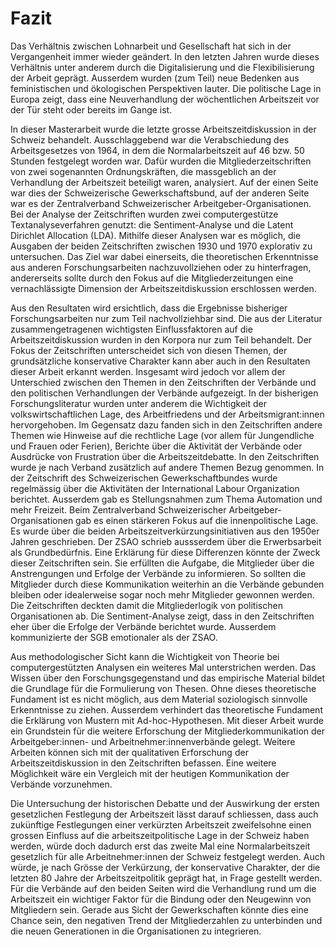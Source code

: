# Fazit

Das Verhältnis zwischen Lohnarbeit und Gesellschaft hat sich in der Vergangenheit immer wieder geändert. In den letzten Jahren wurde dieses Verhältnis unter anderem durch die Digitalisierung und die Flexibilisierung der Arbeit geprägt. Ausserdem wurden (zum Teil) neue Bedenken aus feministischen und ökologischen Perspektiven lauter. Die politische Lage in Europa zeigt, dass eine Neuverhandlung der wöchentlichen Arbeitszeit vor der Tür steht oder bereits im Gange ist.

In dieser Masterarbeit wurde die letzte grosse Arbeitszeitdiskussion in der Schweiz behandelt. Ausschlaggebend war die Verabschiedung des Arbeitsgesetzes von 1964, in dem die Normalarbeitszeit auf 46 bzw. 50 Stunden festgelegt worden war. Dafür wurden die Mitgliederzeitschriften von zwei sogenannten Ordnungskräften, die massgeblich an der Verhandlung der Arbeitszeit beteiligt waren, analysiert. Auf der einen Seite war dies der Schweizerische Gewerkschaftsbund, auf der anderen Seite war es der Zentralverband Schweizerischer Arbeitgeber-Organisationen. Bei der Analyse der Zeitschriften wurden zwei computergestütze Textanalyseverfahren genutzt: die Sentiment-Analyse und die Latent Dirichlet Allocation (LDA). Mithilfe dieser Analysen war es möglich, die Ausgaben der beiden Zeitschriften zwischen 1930 und 1970 explorativ zu untersuchen. Das Ziel war dabei einerseits, die theoretischen Erkenntnisse aus anderen Forschungsarbeiten nachzuvollziehen oder zu hinterfragen, andererseits sollte durch den Fokus auf die Mitgliederzeitungen eine vernachlässigte Dimension der Arbeitszeitdiskussion erschlossen werden.

Aus den Resultaten wird ersichtlich, dass die Ergebnisse bisheriger Forschungsarbeiten nur zum Teil nachvollziehbar sind. Die aus der Literatur zusammengetragenen wichtigsten Einflussfaktoren auf die Arbeitszeitdiskussion wurden in den Korpora nur zum Teil behandelt. Der Fokus der Zeitschriften unterscheidet sich von diesen Themen, der grundsätzliche konservative Charakter kann aber auch in den Resultaten dieser Arbeit erkannt werden. Insgesamt wird jedoch vor allem der Unterschied zwischen den Themen in den Zeitschriften der Verbände und den politischen Verhandlungen der Verbände aufgezeigt. In der bisherigen Forschungsliteratur wurden unter anderem die Wichtigkeit der volkswirtschaftlichen Lage, des Arbeitfriedens und der Arbeitsmigrant:innen hervorgehoben. Im Gegensatz dazu fanden sich in den Zeitschriften andere Themen wie Hinweise auf die rechtliche Lage (vor allem für Jungendliche und Frauen oder Ferien), Berichte über die Aktivität der Verbände oder Ausdrücke von Frustration über die Arbeitszeitdebatte. In den Zeitschriften wurde je nach Verband zusätzlich auf andere Themen Bezug genommen. In der Zeitschrift des Schweizerischen Gewerkschaftbundes wurde regelmässig über die Aktivitäten der International Labour Organization berichtet. Ausserdem gab es Stellungsnahmen zum Thema Automation und mehr Freizeit. Beim Zentralverband Schweizerischer Arbeitgeber-Organisationen gab es einen stärkeren Fokus auf die innenpolitische Lage. Es wurde über die beiden Arbeitszeitverkürzungsinitiativen aus den 1950er Jahren geschrieben. Der ZSAO schrieb aussserdem über die Erwerbsarbeit als Grundbedürfnis. Eine Erklärung für diese Differenzen könnte der Zweck dieser Zeitschriften sein. Sie erfüllten die Aufgabe, die Mitglieder über die Anstrengungen und Erfolge der Verbände zu informieren. So sollten die Mitglieder durch diese Kommunikation weiterhin an die Verbände gebunden bleiben oder idealerweise sogar noch mehr Mitglieder gewonnen werden. Die Zeitschriften deckten damit die Mitgliederlogik von politischen Organisationen ab. Die Sentiment-Analyse zeigt, dass in den Zeitschriften eher über die Erfolge der Verbände berichtet wurde. Ausserdem kommunizierte der SGB emotionaler als der ZSAO. 

Aus methodologischer Sicht kann die Wichtigkeit von Theorie bei computergestützten Analysen ein weiteres Mal unterstrichen werden. Das Wissen über den Forschungsgegenstand und das empirische Material bildet die Grundlage für die Formulierung von Thesen. Ohne dieses theoretische Fundament ist es nicht möglich, aus dem Material soziologisch sinnvolle Erkenntnisse zu ziehen. Ausserdem verhindert das theoretische Fundament die Erklärung von Mustern mit Ad-hoc-Hypothesen. Mit dieser Arbeit wurde ein Grundstein für die weitere Erforschung der Mitgliederkommunikation der Arbeitgeber:innen- und Arbeitnehmer:innenverbände gelegt. Weitere Arbeiten können sich mit der qualitativen Erforschung der Arbeitszeitdiskussion in den Zeitschriften befassen. Eine weitere Möglichkeit wäre ein Vergleich mit der heutigen Kommunikation der Verbände vorzunehmen.

Die Untersuchung der historischen Debatte und der Auswirkung der ersten gesetzlichen Festlegung der Arbeitszeit lässt darauf schliessen, dass auch zukünftige Festlegungen einer verkürzten Arbeitszeit zweifelsohne einen grossen Einfluss auf die arbeitszeitpolitische Lage in der Schweiz haben werden, würde doch dadurch erst das zweite Mal eine Normalarbeitszeit gesetzlich für alle Arbeitnehmer:innen der Schweiz festgelegt werden. Auch würde, je nach Grösse der Verkürzung, der konservative Charakter, der die letzten 80 Jahre der Arbeitszeitpolitik geprägt hat, in Frage gestellt werden. Für die Verbände auf den beiden Seiten wird die Verhandlung rund um die Arbeitszeit ein wichtiger Faktor für die Bindung oder den Neugewinn von Mitgliedern sein. Gerade aus Sicht der Gewerkschaften könnte dies eine Chance sein, den negativen Trend der Mitgliederzahlen zu unterbinden und die neuen Generationen in die Organisationen zu integrieren.